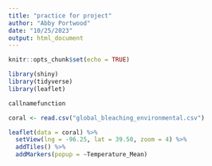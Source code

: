 ```yaml
---
title: "practice for project"
author: "Abby Portwood"
date: "10/25/2023"
output: html_document
---
```


```r
knitr::opts_chunk$set(echo = TRUE)
```

```r

library(shiny)
library(tidyverse)
library(leaflet)

callnamefunction

coral <- read.csv("global_bleaching_environmental.csv")

leaflet(data = coral) %>% 
  setView(lng = -96.25, lat = 39.50, zoom = 4) %>% 
  addTiles() %>%
  addMarkers(popup = ~Temperature_Mean)
```

